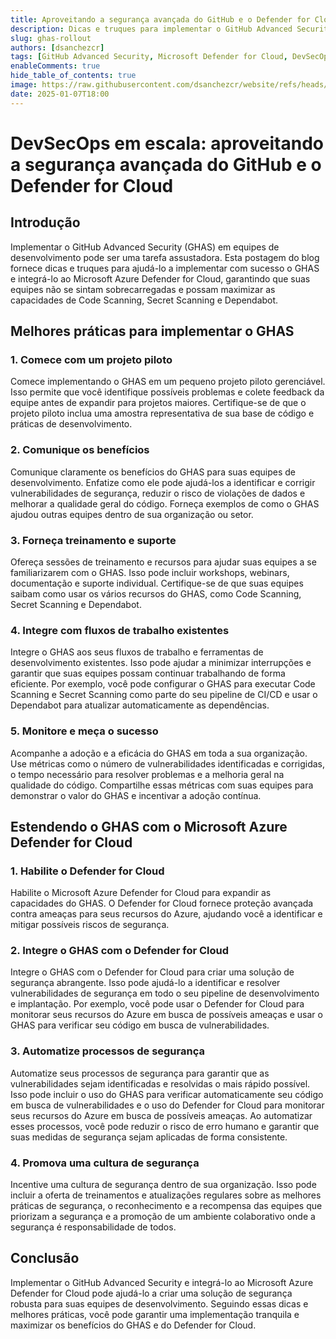 ```yaml
---
title: Aproveitando a segurança avançada do GitHub e o Defender for Cloud
description: Dicas e truques para implementar o GitHub Advanced Security (GHAS) e integrá-lo ao Microsoft Azure Defender for Cloud.
slug: ghas-rollout
authors: [dsanchezcr]
tags: [GitHub Advanced Security, Microsoft Defender for Cloud, DevSecOps]
enableComments: true
hide_table_of_contents: true
image: https://raw.githubusercontent.com/dsanchezcr/website/refs/heads/main/static/img/blog/2025-01-07-GHASRollout/GHASRollout.jpg
date: 2025-01-07T18:00
---
```


# DevSecOps em escala: aproveitando a segurança avançada do GitHub e o Defender for Cloud

## Introdução

Implementar o GitHub Advanced Security (GHAS) em equipes de desenvolvimento pode ser uma tarefa assustadora. Esta postagem do blog fornece dicas e truques para ajudá-lo a implementar com sucesso o GHAS e integrá-lo ao Microsoft Azure Defender for Cloud, garantindo que suas equipes não se sintam sobrecarregadas e possam maximizar as capacidades de Code Scanning, Secret Scanning e Dependabot.

<!--truncate-->

## Melhores práticas para implementar o GHAS

### 1. Comece com um projeto piloto

Comece implementando o GHAS em um pequeno projeto piloto gerenciável. Isso permite que você identifique possíveis problemas e colete feedback da equipe antes de expandir para projetos maiores. Certifique-se de que o projeto piloto inclua uma amostra representativa de sua base de código e práticas de desenvolvimento.

### 2. Comunique os benefícios

Comunique claramente os benefícios do GHAS para suas equipes de desenvolvimento. Enfatize como ele pode ajudá-los a identificar e corrigir vulnerabilidades de segurança, reduzir o risco de violações de dados e melhorar a qualidade geral do código. Forneça exemplos de como o GHAS ajudou outras equipes dentro de sua organização ou setor.

### 3. Forneça treinamento e suporte

Ofereça sessões de treinamento e recursos para ajudar suas equipes a se familiarizarem com o GHAS. Isso pode incluir workshops, webinars, documentação e suporte individual. Certifique-se de que suas equipes saibam como usar os vários recursos do GHAS, como Code Scanning, Secret Scanning e Dependabot.

### 4. Integre com fluxos de trabalho existentes

Integre o GHAS aos seus fluxos de trabalho e ferramentas de desenvolvimento existentes. Isso pode ajudar a minimizar interrupções e garantir que suas equipes possam continuar trabalhando de forma eficiente. Por exemplo, você pode configurar o GHAS para executar Code Scanning e Secret Scanning como parte do seu pipeline de CI/CD e usar o Dependabot para atualizar automaticamente as dependências.

### 5. Monitore e meça o sucesso

Acompanhe a adoção e a eficácia do GHAS em toda a sua organização. Use métricas como o número de vulnerabilidades identificadas e corrigidas, o tempo necessário para resolver problemas e a melhoria geral na qualidade do código. Compartilhe essas métricas com suas equipes para demonstrar o valor do GHAS e incentivar a adoção contínua.

## Estendendo o GHAS com o Microsoft Azure Defender for Cloud

### 1. Habilite o Defender for Cloud

Habilite o Microsoft Azure Defender for Cloud para expandir as capacidades do GHAS. O Defender for Cloud fornece proteção avançada contra ameaças para seus recursos do Azure, ajudando você a identificar e mitigar possíveis riscos de segurança.

### 2. Integre o GHAS com o Defender for Cloud

Integre o GHAS com o Defender for Cloud para criar uma solução de segurança abrangente. Isso pode ajudá-lo a identificar e resolver vulnerabilidades de segurança em todo o seu pipeline de desenvolvimento e implantação. Por exemplo, você pode usar o Defender for Cloud para monitorar seus recursos do Azure em busca de possíveis ameaças e usar o GHAS para verificar seu código em busca de vulnerabilidades.

### 3. Automatize processos de segurança

Automatize seus processos de segurança para garantir que as vulnerabilidades sejam identificadas e resolvidas o mais rápido possível. Isso pode incluir o uso do GHAS para verificar automaticamente seu código em busca de vulnerabilidades e o uso do Defender for Cloud para monitorar seus recursos do Azure em busca de possíveis ameaças. Ao automatizar esses processos, você pode reduzir o risco de erro humano e garantir que suas medidas de segurança sejam aplicadas de forma consistente.

### 4. Promova uma cultura de segurança

Incentive uma cultura de segurança dentro de sua organização. Isso pode incluir a oferta de treinamentos e atualizações regulares sobre as melhores práticas de segurança, o reconhecimento e a recompensa das equipes que priorizam a segurança e a promoção de um ambiente colaborativo onde a segurança é responsabilidade de todos.

## Conclusão

Implementar o GitHub Advanced Security e integrá-lo ao Microsoft Azure Defender for Cloud pode ajudá-lo a criar uma solução de segurança robusta para suas equipes de desenvolvimento. Seguindo essas dicas e melhores práticas, você pode garantir uma implementação tranquila e maximizar os benefícios do GHAS e do Defender for Cloud.